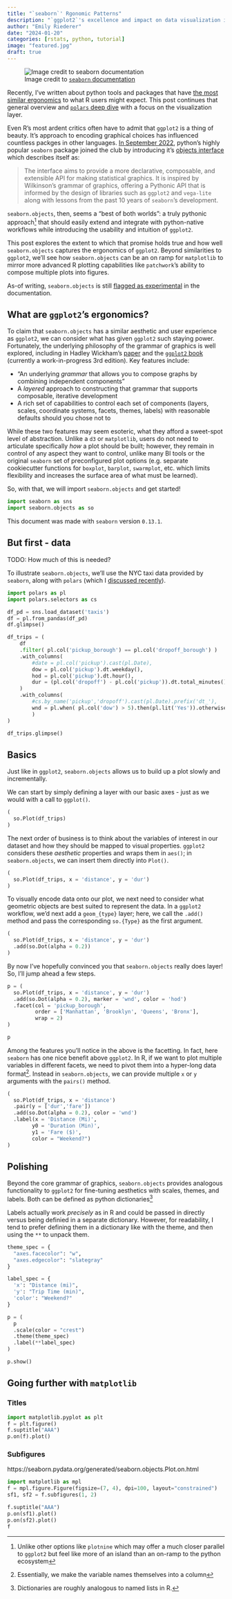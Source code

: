 ```yaml
---
title: "`seaborn`' Rgonomic Patterns"
description: "`ggplot2`'s excellence and impact on data visualization is undeniable. In this continuation of the Python Rgonomics series, we look at the recently released `seaborn` objects interface. This transports the best of `ggplot2`'s design philosophy into a one of the most common python visualization libraries while integrating seamlessly with `matplotlib`"
author: "Emily Riederer"
date: "2024-01-20"
categories: [rstats, python, tutorial]
image: "featured.jpg"
draft: true
---
```


![ Image credit to [`seaborn` documentation](https://seaborn.pydata.org/examples/wide_data_lineplot.html)](featured.jpg)

Recently, I've written about python tools and packages that have [the most similar ergonomics](https://www.emilyriederer.com/post/py-rgo/) to what R users might expect. This post continues that general overview and [`polars` deep dive](https://www.emilyriederer.com/post/py-rgo-polars/) with a focus on the visualization layer.

Even R's most ardent critics often have to admit that `ggplot2` is a thing of beauty. It's approach to encoding graphical choices has influenced countless packges in other languages. [In September 2022](https://seaborn.pydata.org/whatsnew/v0.12.0.html#introduction-of-the-objects-interface), python's highly popular `seaborn` package joined the club by introducing it's [objects interface](https://seaborn.pydata.org/tutorial.html#objects-interface) which describes itself as:

> The interface aims to provide a more declarative, composable, and extensible API for making statistical graphics. It is inspired by Wilkinson’s grammar of graphics, offering a Pythonic API that is informed by the design of libraries such as `ggplot2` and `vega-lite` along with lessons from the past 10 years of `seaborn`’s development.

`seaborn.objects`, then, seems a "best of both worlds": a truly pythonic approach^[Unlike other options like `plotnine` which may offer a much closer parallel to `ggplot2` but feel like more of an island than an on-ramp to the python ecosystem] that should easily extend and integrate with python-native workflows while introducing the usability and intuition of `ggplot2`. 

This post explores the extent to which that promise holds true and how well `seaborn.objects` captures the ergonomics of `ggplot2`. Beyond similarities to `ggplot2`, we'll see how `seaborn.objects` can be an on ramp for `matplotlib` to mirror more advanced R plotting capabilities like `patchwork`'s ability to compose multiple plots into figures. 

::: {.callout-warning}
As-of writing, `seaborn.objects` is still [flagged as experimental](https://seaborn.pydata.org/tutorial/objects_interface.html) in the documentation. 
:::

## What are `ggplot2`'s ergonomics?

To claim that `seaborn.objects` has a similar aesthetic and user experience as `ggplot2`, we can consider what has given `ggplot2` such staying power. Fortunately, the underlying philosophy of the grammar of graphics is well explored, including in Hadley Wickham's [paper](https://vita.had.co.nz/papers/layered-grammar.html) and the [`ggplot2` book](https://ggplot2-book.org/introduction) (currently a work-in-progress 3rd edition). Key features include:

- "An underlying *grammar* that allows you to compose graphs by combining independent components"
- A *layered* approach to constructing that grammar that supports composable, iterative development
- A rich set of capabilities to control each set of components (layers, scales, coordinate systems, facets, themes, labels) with reasonable defaults should you chose not to

While these two features may seem esoteric, what they afford a sweet-spot level of abstraction. Unlike a `d3` or `matplotlib`, users do not need to articulate specifically *how* a plot should be built; however, they remain in control of any aspect they want to control, unlike many BI tools or the original `seaborn` set of preconfigured plot options (e.g. separate cookiecutter functions for `boxplot`, `barplot`, `swarmplot`, etc. which limits flexibility and increases the surface area of what must be learned). 

So, with that, we will import `seaborn.objects` and get started!
```python
import seaborn as sns
import seaborn.objects as so
```

This document was made with `seaborn` version `0.13.1`.

## But first - data 

TODO: How much of this is needed?

To illustrate `seaborn.objects`, we'll use the NYC taxi data provided by `seaborn`, along with `polars` (which I [discussed recently](/post/py-rgo-polars/)). 

```python
import polars as pl 
import polars.selectors as cs

df_pd = sns.load_dataset('taxis')
df = pl.from_pandas(df_pd)
df.glimpse()
```

```python
df_trips = (
    df
    .filter( pl.col('pickup_borough') == pl.col('dropoff_borough') )
    .with_columns(
        #date = pl.col('pickup').cast(pl.Date),
        dow = pl.col('pickup').dt.weekday(),
        hod = pl.col('pickup').dt.hour(),
        dur = (pl.col('dropoff') - pl.col('pickup')).dt.total_minutes()
    )
    .with_columns( 
        #cs.by_name('pickup','dropoff').cast(pl.Date).prefix('dt_'),
        wnd = pl.when( pl.col('dow') > 5).then(pl.lit('Yes')).otherwise(pl.lit('No'))
        )
)

df_trips.glimpse()
```

## Basics

Just like in `ggplot2`, `seaborn.objects` allows us to build up a plot slowly and incrementally. 

We can start by simply defining a layer with our basic axes - just as we would with a call to `ggplot()`.

```python
(
  so.Plot(df_trips)
)
```

The next order of business is to think about the variables of interest in our dataset and how they should be mapped to visual properties. `ggplot2` considers these *aesthetic* properties and wraps them in `aes()`; in `seaborn.objects`, we can insert them directly into `Plot()`.

```python
(
  so.Plot(df_trips, x = 'distance', y = 'dur')
)
```

To visually encode data onto our plot, we next need to consider what geometric objects are best suited to represent the data. In a `ggplot2` workflow, we'd next add a `geom_{type}` layer; here, we call the `.add()` method and pass the corresponding `so.{Type}` as the first argument. 

```python
(
  so.Plot(df_trips, x = 'distance', y = 'dur')
  .add(so.Dot(alpha = 0.2))
)
```

By now I've hopefully convinced you that `seaborn.objects` really does layer! So, I'll jump ahead a few steps.

```python
p = (
  so.Plot(df_trips, x = 'distance', y = 'dur')
  .add(so.Dot(alpha = 0.2), marker = 'wnd', color = 'hod')
  .facet(col = 'pickup_borough',
         order = ['Manhattan', 'Brooklyn', 'Queens', 'Bronx'],
         wrap = 2)
)

p
```

Among the features you'll notice in the above is the facetting. In fact, here `seaborn` has one nice benefit above `ggplot2`. In R, if we want to plot multiple variables in different facets, we need to pivot them into a hyper-long data format^[Essentially, we make the variable names themselves into a column]. Instead in `seaborn.objects`, we can provide multiple `x` or `y` arguments with the `pairs()` method.

```python
(
  so.Plot(df_trips, x = 'distance')
  .pair(y = ['dur','fare'])
  .add(so.Dot(alpha = 0.2), color = 'wnd')
  .label(x = 'Distance (Mi)', 
        y0 = 'Duration (Min)', 
        y1 = 'Fare ($)',
        color = "Weekend?")
)
```

## Polishing

Beyond the core grammar of graphics, `seaborn.objects` provides analogous functionality to `ggplot2` for fine-tuning aesthetics with scales, themes, and labels. Both can be defined as python dictionaries^[Dictionaries are roughly analogous to named lists in R.]

Labels actually work *precisely* as in R and could be passed in directly versus being definied in a separate dictionary. However, for readability, I tend to prefer defining them in a dictionary like with the theme, and then using the `**` to unpack them. 

```python
theme_spec = {
  "axes.facecolor": "w", 
  "axes.edgecolor": "slategray"
}

label_spec = {
  'x': "Distance (mi)",
  'y': "Trip Time (min)",
  'color': "Weekend?"
}

p = (
  p
  .scale(color = "crest")
  .theme(theme_spec)
  .label(**label_spec)
)

p.show()
```

## Going further with `matplotlib`

### Titles

```python
import matplotlib.pyplot as plt
f = plt.figure()
f.suptitle("AAA")
p.on(f).plot()
```

### Subfigures 

https://seaborn.pydata.org/generated/seaborn.objects.Plot.on.html

```python
import matplotlib as mpl
f = mpl.figure.Figure(figsize=(7, 4), dpi=100, layout="constrained")
sf1, sf2 = f.subfigures(1, 2)

f.suptitle("AAA")
p.on(sf1).plot()
p.on(sf2).plot()
f
```

